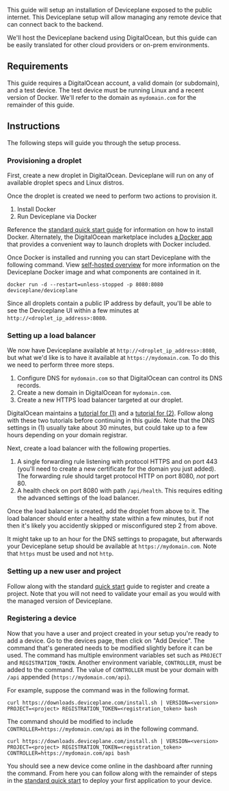 
<Docs title="Self-hosted Public Setup">

This guide will setup an installation of Deviceplane exposed to the public internet. This Deviceplane setup will allow managing any remote device that can connect back to the backend.

We'll host the Deviceplane backend using DigitalOcean, but this guide can be easily translated for other cloud providers or on-prem environments.

## Requirements

This guide requires a DigitalOcean account, a valid domain (or subdomain), and a test device. The test device must be running Linux and a recent version of Docker. We'll refer to the domain as `mydomain.com` for the remainder of this guide.

## Instructions

The following steps will guide you through the setup process.

### Provisioning a droplet

First, create a new droplet in DigitalOcean. Deviceplane will run on any of available droplet specs and Linux distros.

Once the droplet is created we need to perform two actions to provision it.

1. Install Docker
1. Run Deviceplane via Docker

Reference the [standard quick start guide](../../quick-start) for information on how to install Docker. Alternately, the DigitalOcean marketplace includes [a Docker app](https://marketplace.digitalocean.com/apps/docker) that provides a convenient way to launch droplets with Docker included.

Once Docker is installed and running you can start Deviceplane with the following command. View [self-hosted overview](../self-hosted) for more information on the Deviceplane Docker image and what components are contained in it.

```
docker run -d --restart=unless-stopped -p 8080:8080 deviceplane/deviceplane
```

Since all droplets contain a public IP address by default, you'll be able to see the Deviceplane UI within a few minutes at `http://<droplet_ip_address>:8080`.

### Setting up a load balancer

We now have Deviceplane available at `http://<droplet_ip_address>:8080`, but what we'd like is to have it available at `https://mydomain.com`. To do this we need to perform three more steps.

1. Configure DNS for `mydomain.com` so that DigitalOcean can control its DNS records.
1. Create a new domain in DigitalOcean for `mydomain.com`.
1. Create a new HTTPS load balancer targeted at our droplet.

DigitalOcean maintains a [tutorial for (1)](https://www.digitalocean.com/community/tutorials/how-to-point-to-digitalocean-nameservers-from-common-domain-registrars) and a [tutorial for (2)](https://www.digitalocean.com/docs/networking/dns/how-to/add-domains/). Follow along with these two tutorials before continuing in this guide. Note that the DNS settings in (1) usually take about 30 minutes, but could take up to a few hours depending on your domain registrar.

Next, create a load balancer with the following properties.

1. A single forwarding rule listening with protocol HTTPS and on port 443 (you'll need to create a new certificate for the domain you just added). The forwarding rule should target protocol HTTP on port 8080, *not* port 80.
2. A health check on port 8080 with path `/api/health`. This requires editing the advanced settings of the load balancer.

Once the load balancer is created, add the droplet from above to it. The load balancer should enter a healthy state within a few minutes, but if not then it's likely you accidently skipped or misconfigured step 2 from above.

It might take up to an hour for the DNS settings to propagate, but afterwards your Deviceplane setup should be available at `https://mydomain.com`. Note that `https` must be used and not `http`.

### Setting up a new user and project

Follow along with the standard [quick start](./quick-start) guide to register and create a project. Note that you will not need to validate your email as you would with the managed version of Deviceplane.

### Registering a device

Now that you have a user and project created in your setup you're ready to add a device. Go to the devices page, then click on "Add Device". The command that's generated needs to be modified slightly before it can be used. The command has multiple environment variables set such as `PROJECT` and `REGISTRATION_TOKEN`. Another environment variable, `CONTROLLER`, must be added to the command. The value of `CONTROLLER` must be your domain with `/api` appended (`https://mydomain.com/api`).

For example, suppose the command was in the following format.

```shell
curl https://downloads.deviceplane.com/install.sh | VERSION=<version> PROJECT=<project> REGISTRATION_TOKEN=<registration_token> bash
```

The command should be modified to include `CONTROLLER=https://mydomain.com/api` as in the following command.

```shell
curl https://downloads.deviceplane.com/install.sh | VERSION=<version> PROJECT=<project> REGISTRATION_TOKEN=<registration_token> CONTROLLER=https://mydomain.com/api bash
```

You should see a new device come online in the dashboard after running the command. From here you can follow along with the remainder of steps in the [standard quick start](./quick-start) to deploy your first application to your device.

</Docs>
